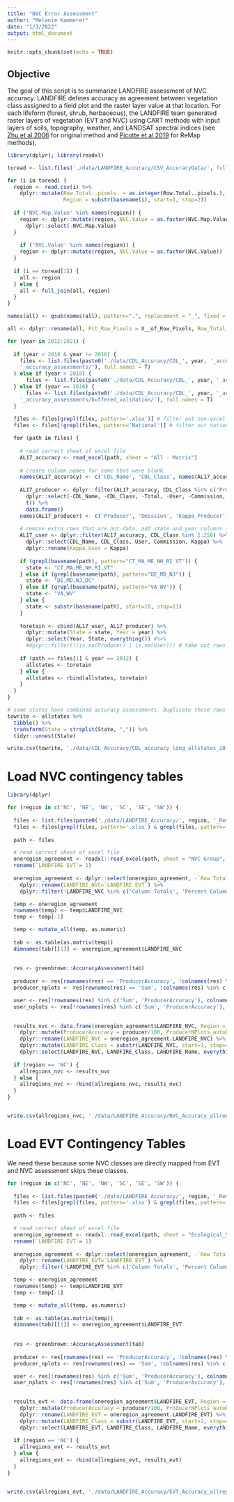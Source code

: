 ```yaml
---
title: "NVC Error Assessment"
author: "Melanie Kammerer"
date: "1/3/2022"
output: html_document
---
```


```r
knitr::opts_chunk$set(echo = TRUE)
```

## Objective
The goal of this script is to summarize LANDFIRE assessment of NVC accuracy. LANDFIRE defines accuracy as agreement between vegetation class assigned to a 
field plot and the raster layer value at that location. For each lifeform (forest, shrub, herbaceous), the LANDFIRE team generated raster layers of vegetation (EVT and NVC) using CART methods with input layers of soils, topography, weather, and LANDSAT spectral indices (see [Zhu et al 2006](https://www.fs.fed.us/rm/pubs/rmrs_gtr175/rmrs_gtr175_197_215.pdf) for original method and [Picotte et al 2019](https://www.mdpi.com/2571-6255/2/2/35/htm) for ReMap methods).

```r
library(dplyr); library(readxl)

toread <- list.files('./data/LANDFIRE_Accuracy/CSV_AccuracyData/', full.names = T)

for (i in toread) {
  region <- read.csv(i) %>%
    dplyr::mutate(Row.Total..pixels. = as.integer(Row.Total..pixels.),
                  Region = substr(basename(i), start=1, stop=2))
  
  if ('NVC.Map.Value' %in% names(region)) {
    region <- dplyr::mutate(region, NVC.Value = as.factor(NVC.Map.Value)) %>%
      dplyr::select(-NVC.Map.Value)
  }
  
    if ('NVC.Value' %in% names(region)) {
    region <- dplyr::mutate(region, NVC.Value = as.factor(NVC.Value))
  }
  
  if (i == toread[1]) {
    all <- region
  } else {
    all <- full_join(all, region)
  }
}

names(all) <- gsub(names(all), pattern=".", replacement = "_", fixed = T)

all <- dplyr::rename(all, Pct_Row_Pixels = X__of_Row_Pixels, Row_Total_Pixels= Row_Total__pixels_)
```

```r
for (year in 2012:2021) {
    
  if (year < 2018 & year != 2016) {
    files <- list.files(paste0('./data/CDL_Accuracy/CDL_', year, '_accuracy_assessments/CDL_', year,
    '_accuracy_assessments/'), full.names = T)
  } else if (year > 2018) {
      files <- list.files(paste0('./data/CDL_Accuracy/CDL_', year, '_accuracy_assessments/'), full.names = T)
  } else if (year == 2016) {
      files <- list.files(paste0('./data/CDL_Accuracy/CDL_', year, '_accuracy_assessments/CDL_', year,
    '_accuracy_assessments/buffered_validation/'), full.names = T)
  }
  
  files <- files[grepl(files, pattern='.xlsx')] # filter out non-excel files
  files <- files[!grepl(files, pattern='National')] # filter out national cdl results

  for (path in files) {
    
    # read correct sheet of excel file
    AL17_accuracy <- read_excel(path, sheet = "All - Matrix")
    
    # create column names for some that were blank
    names(AL17_accuracy) <- c('CDL_Name', 'CDL_Class', names(AL17_accuracy)[3:length(AL17_accuracy)])
    
    AL17_producer <- dplyr::filter(AL17_accuracy, CDL_Class %in% c('Producer', 'Omission', 'Kappa')) %>%
      dplyr::select(-CDL_Name, -CDL_Class, -Total, -User, -Commission, -Kappa) %>%
      t() %>%
      data.frame()
    names(AL17_producer) <- c('Producer', 'Omission', 'Kappa_Producer')
    
    # remove extra rows that are not data, add state and year columns from file name
    AL17_user <- dplyr::filter(AL17_accuracy, CDL_Class %in% 1:256) %>%
      dplyr::select(CDL_Name, CDL_Class, User, Commission, Kappa) %>%
      dplyr::rename(Kappa_User = Kappa)
      
    if (grepl(basename(path), pattern="CT_MA_ME_NH_RI_VT")) {
      state <- "CT,MA,ME,NH,RI,VT"
    } else if (grepl(basename(path), pattern="DE_MD_NJ")) {
      state <- "DE,MD,NJ,DC"
    } else if (grepl(basename(path), pattern="VA_WV")) {
      state <- "VA,WV"
    } else {
      state <- substr(basename(path), start=10, stop=11)
    }
    
    toretain <- cbind(AL17_user, AL17_producer) %>%
      dplyr::mutate(State = state, Year = year) %>%
      dplyr::select(Year, State, everything()) #%>%
      #dplyr::filter(!(is.na(Producer) | is.na(User))) # take out rows that do not have ground truth data OR CDL class was not represented in points to compare
    
    if (path == files[1] & year == 2012) {
      allstates <- toretain
    } else {
      allstates <- rbind(allstates, toretain)
    }
  }
}

# some states have combined accuracy assessments. Duplicate these rows and label with each state to facilitate joining with pixel freq data
towrite <- allstates %>%
  tibble() %>%
  transform(State = strsplit(State, ",")) %>%
  tidyr::unnest(State)

write.csv(towrite, './data/CDL_Accuracy/CDL_accuracy_long_allstates_2012to2021.csv', row.names = F)

```

# Load NVC contingency tables
```r
library(dplyr)

for (region in c('NC', 'NE', 'NW', 'SC', 'SE', 'SW')) {
  
  files <- list.files(paste0('./data/LANDFIRE_Accuracy/', region, '_Remap_Assessment_Package'), full.names = T)
  files <- files[grepl(files, pattern='.xlsx') & grepl(files, pattern='NVCGroup_Contingency') & !grepl(files, pattern='Original')] # specify contingency table
  
  path <- files

  # read correct sheet of excel file
  oneregion_agreement <- readxl::read_excel(path, sheet = "NVC Group", skip=1) %>%
  rename(`LANDFIRE EVT`= 1)
  
  oneregion_agreement <- dplyr::select(oneregion_agreement, -`Row Totals`, -`Percent Row Agreement`) %>%
    dplyr::rename(LANDFIRE_NVC=`LANDFIRE EVT`) %>%
    dplyr::filter(!LANDFIRE_NVC %in% c('Column Totals', 'Percent Column Agreement'))

  temp <- oneregion_agreement
  rownames(temp) <- temp$LANDFIRE_NVC
  temp <- temp[-1]

  temp <- mutate_all(temp, as.numeric)
  
  tab <- as.table(as.matrix(temp))
  dimnames(tab)[[1]] <- oneregion_agreement$LANDFIRE_NVC
  
  
  res <- greenbrown::AccuracyAssessment(tab)
  
  producer <- res[rownames(res) == 'ProducerAccuracy', !colnames(res) %in% c('Sum', 'UserAccuracy')]
  producer_nplots <- res[rownames(res) == 'Sum', !colnames(res) %in% c('Sum', 'UserAccuracy')]

  user <- res[!rownames(res) %in% c('Sum', 'ProducerAccuracy'), colnames(res) == 'UserAccuracy']
  user_nplots <- res[!rownames(res) %in% c('Sum', 'ProducerAccuracy'), colnames(res) == 'Sum']

  
  results_nvc <- data.frame(oneregion_agreement$LANDFIRE_NVC, Region = substr(basename(path), start=1, stop=2)) %>%
    dplyr::mutate(ProducerAccuracy = producer/100, ProducerNPlots_autokey=producer_nplots, UserAccuracy = user/100, UserNPlots_map=user_nplots) %>%
    dplyr::rename(LANDFIRE_NVC = oneregion_agreement.LANDFIRE_NVC) %>%
    dplyr::mutate(LANDFIRE_Class = substr(LANDFIRE_NVC, start=1, stop=4), LANDFIRE_Name = substr(LANDFIRE_NVC, start=6, stop=100)) %>%
    dplyr::select(LANDFIRE_NVC, LANDFIRE_Class, LANDFIRE_Name, everything())
  
  if (region == 'NC') {
    allregions_nvc <- results_nvc
  } else {
    allregions_nvc <- rbind(allregions_nvc, results_nvc)
  }
}


write.csv(allregions_nvc, './data/LANDFIRE_Accuracy/NVC_Accuracy_allregions.csv', row.names = F)
```

# Load EVT Contingency Tables
We need these because some NVC classes are directly mapped from EVT and NVC assessment skips these classes.

```r
for (region in c('NC', 'NE', 'NW', 'SC', 'SE', 'SW')) {
  
  files <- list.files(paste0('./data/LANDFIRE_Accuracy/', region, '_Remap_Assessment_Package'), full.names = T)
  files <- files[grepl(files, pattern='.xlsx') & grepl(files, pattern='EcologicalSystems_Contingency') & !grepl(files, pattern='Original')] # specify contingency table
  
  path <- files

  # read correct sheet of excel file
  oneregion_agreement <- readxl::read_excel(path, sheet = "Ecological_Systems", skip=1) %>%
  rename(`LANDFIRE EVT`= 1)
  
  oneregion_agreement <- dplyr::select(oneregion_agreement, -`Row Totals`, -`Percent Row Agreement`) %>%
    dplyr::rename(LANDFIRE_EVT=`LANDFIRE EVT`) %>%
    dplyr::filter(!LANDFIRE_EVT %in% c('Column Totals', 'Percent Column Agreement'))

  temp <- oneregion_agreement
  rownames(temp) <- temp$LANDFIRE_EVT
  temp <- temp[-1]

  temp <- mutate_all(temp, as.numeric)
  
  tab <- as.table(as.matrix(temp))
  dimnames(tab)[[1]] <- oneregion_agreement$LANDFIRE_EVT
  
  
  res <- greenbrown::AccuracyAssessment(tab)
  
  producer <- res[rownames(res) == 'ProducerAccuracy', !colnames(res) %in% c('Sum', 'UserAccuracy')]
  producer_nplots <- res[rownames(res) == 'Sum', !colnames(res) %in% c('Sum', 'UserAccuracy')]

  user <- res[!rownames(res) %in% c('Sum', 'ProducerAccuracy'), colnames(res) == 'UserAccuracy']
  user_nplots <- res[!rownames(res) %in% c('Sum', 'ProducerAccuracy'), colnames(res) == 'Sum']

  
  results_evt <- data.frame(oneregion_agreement$LANDFIRE_EVT, Region = substr(basename(path), start=1, stop=2)) %>%
    dplyr::mutate(ProducerAccuracy = producer/100, ProducerNPlots_autokey=producer_nplots, UserAccuracy = user/100, UserNPlots_map=user_nplots) %>%
    dplyr::rename(LANDFIRE_EVT = oneregion_agreement.LANDFIRE_EVT) %>%
    dplyr::mutate(LANDFIRE_Class = substr(LANDFIRE_EVT, start=1, stop=4), LANDFIRE_Name = substr(LANDFIRE_EVT, start=6, stop=100)) %>%
    dplyr::select(LANDFIRE_EVT, LANDFIRE_Class, LANDFIRE_Name, everything())
  
  if (region == 'NC') {
    allregions_evt <- results_evt
  } else {
    allregions_evt <- rbind(allregions_evt, results_evt)
  }
}


write.csv(allregions_evt, './data/LANDFIRE_Accuracy/EVT_Accuracy_allregions.csv', row.names = F)
```

